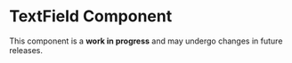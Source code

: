 


<Meta of={TextFieldStories} />

# TextField Component 
<Alert color="warning" variant="soft">
  This component is a <b>work in progress</b> and may undergo changes in future releases.
</Alert>
